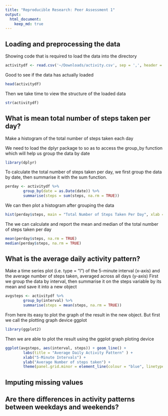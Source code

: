 ```yaml
---
title: "Reproducible Research: Peer Assessment 1"
output: 
  html_document:
    keep_md: true
---
```



## Loading and preprocessing the data

Showing code that is required to load the data into the directory
```r
activitydf <- read.csv('~/Downloads/activity.csv', sep = ',', header = TRUE)
```
Good to see if the data has actually loaded
```r
head(activitydf)
```

Then we take time to view the structure of the loaded data
```r
str(activitydf)
```
## What is mean total number of steps taken per day?

Make a histogram of the total number of steps taken each day

We need to load the dplyr package to so as to access the group_by function which will help us group the data by date
```r
library(dplyr)
```

To calculate the total number of steps taken per day, we first group the data by date, then summarise it with the sum function.
```r
perday <- activitydf %>%
        group_by(date = as.Date(date)) %>%
        summarise(steps = sum(steps, na.rm = TRUE))
```
We can then plot a histogram after grouping the data
```r
hist(perday$steps, main = "Total Number of Steps Taken Per Day", xlab = "Steps")     
```

The we can calculate and report the mean and median of the total number of steps taken per day

```r
mean(perday$steps, na.rm = TRUE)
median(perday$steps, na.rm = TRUE)
```


## What is the average daily activity pattern?

Make a time series plot (i.e. type = "l") of the 5-minute interval (x-axis) and the average number of steps taken, averaged across all days (y-axis)
First we group the data by interval, then summarise it on the steps variable by its mean and save it into a new object
```r
avgsteps <- activitydf %>%
        group_by(interval) %>%
        summarise(steps = mean(steps, na.rm = TRUE))
```
From here its easy to plot the graph of the result in the new object.
But first we call the plotting graph device ggplot
```r
library(ggplot2)
```
Then we are able to plot the result using the ggplot graph ploting device
```r
ggplot(avgsteps, aes(interval, steps)) + geom_line() + 
        labs(title = "Average Daily Activity Pattern" ) +
        xlab("5-Minute Intervals") + 
        ylab("Average Number of steps taken") + 
        theme(panel.grid.minor = element_line(colour = "blue", linetype = "dotted"
```


## Imputing missing values



## Are there differences in activity patterns between weekdays and weekends?
